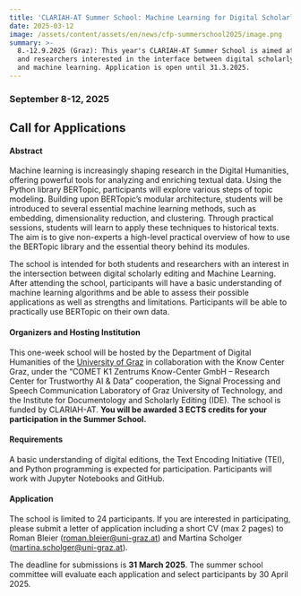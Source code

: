 ```yaml
---
title: 'CLARIAH-AT Summer School: Machine Learning for Digital Scholarly Editions '
date: 2025-03-12
image: /assets/content/assets/en/news/cfp-summerschool2025/image.png
summary: >-
  8.-12.9.2025 (Graz): This year's CLARIAH-AT Summer School is aimed at students
  and researchers interested in the interface between digital scholarly editing
  and machine learning. Application is open until 31.3.2025.
---
```

### September 8-12, 2025

## Call for Applications

#### **Abstract**

Machine learning is increasingly shaping research in the Digital Humanities, offering powerful tools for analyzing and enriching textual data. Using the Python library BERTopic, participants will explore various steps of topic modeling. Building upon BERTopic’s modular architecture, students will be introduced to several essential machine learning methods, such as embedding, dimensionality reduction, and clustering. Through practical sessions, students will learn to apply these techniques to historical texts. The aim is to give non-experts a high-level practical overview of how to use the BERTopic library and the essential theory behind its modules.

The school is intended for both students and researchers with an interest in the intersection between digital scholarly editing and Machine Learning. After attending the school, participants will have a basic understanding of machine learning algorithms and be able to assess their possible applications as well as strengths and limitations. Participants will be able to practically use BERTopic on their own data. 

#### **Organizers and Hosting Institution**

This one-week school will be hosted by the Department of Digital Humanities of the [University of Graz](https://clariah.at/en/consortium/university-of-graz/) in collaboration with the Know Center Graz, under the “COMET K1 Zentrums Know-Center GmbH – Research Center for Trustworthy AI & Data” cooperation, the Signal Processing and Speech Communication Laboratory of Graz University of Technology, and the Institute for Documentology and Scholarly Editing (IDE). The school is funded by CLARIAH-AT. **You will be awarded 3 ECTS credits for your participation in the Summer School.**

#### **Requirements**

A basic understanding of digital editions, the Text Encoding Initiative (TEI), and Python programming is expected for participation. Participants will work with Jupyter Notebooks and GitHub.&#x20;

#### **Application**

The school is limited to 24 participants. If you are interested in participating, please submit a letter of application including a short CV (max 2 pages) to Roman Bleier ([roman.bleier@uni-graz.at](mailto:roman.bleier@uni-graz.at)) and Martina Scholger ([martina.scholger@uni-graz.at](mailto:martina.scholger@uni-graz.at)).

The deadline for submissions is **31 March 2025**. The summer school committee will evaluate each application and select participants by 30 April 2025.

<Figure src="/assets/content/assets/en/news/cfp-summerschool2025/logos.png" alignment="stretch">

</Figure>
